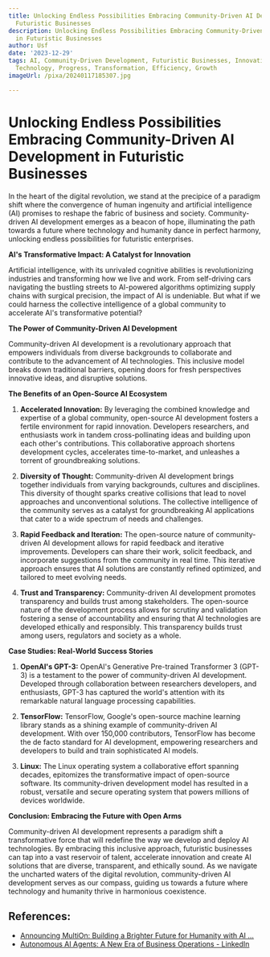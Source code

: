 ```yaml
---
title: Unlocking Endless Possibilities Embracing Community-Driven AI Development in
  Futuristic Businesses
description: Unlocking Endless Possibilities Embracing Community-Driven AI Development
  in Futuristic Businesses
author: Usf
date: '2023-12-29'
tags: AI, Community-Driven Development, Futuristic Businesses, Innovation, Collaboration,
  Technology, Progress, Transformation, Efficiency, Growth
imageUrl: /pixa/20240117185307.jpg

---
```

# Unlocking Endless Possibilities Embracing Community-Driven AI Development in Futuristic Businesses

In the heart  of the digital revolution,  we stand at the precipice  of a paradigm shift where the convergence of  human ingenuity and artificial intelligence (AI) promises to reshape the fabric of  business and society. Community-driven AI  development emerges as a beacon of hope, illuminating the path towards a future where technology and humanity dance in perfect harmony, unlocking endless possibilities for futuristic  enterprises.

**AI's  Transformative Impact: A Catalyst  for Innovation**

Artificial intelligence, with its unrivaled  cognitive abilities is revolutionizing industries and transforming how we live and work. From self-driving cars navigating the bustling streets to AI-powered  algorithms optimizing supply chains with surgical  precision, the impact of AI is undeniable. But what if we could harness the collective intelligence of a global community to accelerate AI's transformative potential?

**The Power of Community-Driven AI Development**

Community-driven AI development is a revolutionary approach that empowers individuals from diverse backgrounds to collaborate and contribute to the advancement of AI technologies. This inclusive model breaks  down traditional barriers, opening doors for fresh perspectives innovative ideas, and disruptive solutions.

**The Benefits of an Open-Source AI  Ecosystem**

1. **Accelerated Innovation:**
   By  leveraging the combined knowledge and expertise of a global community, open-source AI development fosters  a fertile environment for rapid innovation. Developers researchers, and enthusiasts work in tandem cross-pollinating ideas and building upon  each other's  contributions. This collaborative approach shortens development cycles, accelerates time-to-market, and unleashes a torrent  of groundbreaking solutions.

2.  **Diversity of Thought:**
    Community-driven AI development brings together individuals from varying backgrounds, cultures and disciplines.  This diversity  of thought sparks creative collisions that lead to novel approaches and unconventional solutions. The collective intelligence of the community serves as a catalyst for groundbreaking AI applications that  cater to a wide spectrum of  needs and  challenges.

3. **Rapid Feedback and  Iteration:**
    The open-source nature of community-driven AI development allows for rapid feedback and iterative  improvements. Developers can share their work, solicit feedback, and incorporate suggestions from  the community in real time.  This iterative approach ensures that AI solutions are constantly refined optimized,  and tailored to meet evolving needs.

4. **Trust and Transparency:**
   Community-driven AI development promotes transparency and builds trust among stakeholders. The open-source nature of the development process allows for scrutiny and validation fostering a sense of accountability and ensuring that  AI technologies  are developed ethically and responsibly. This transparency  builds trust among  users, regulators and society as a whole.

**Case Studies: Real-World  Success Stories**

1. **OpenAI's GPT-3:**
     OpenAI's  Generative Pre-trained Transformer 3 (GPT-3) is a testament to the power  of community-driven AI development.  Developed  through collaboration between researchers developers, and enthusiasts, GPT-3 has captured the world's attention with its remarkable natural language processing capabilities.

2.  **TensorFlow:**
   TensorFlow,  Google's open-source machine learning library stands as a shining example of community-driven AI development. With over 150,000 contributors, TensorFlow has become the  de facto standard for  AI  development, empowering  researchers and developers to build  and train sophisticated AI models.

3. **Linux:**
   The Linux operating system a collaborative effort spanning decades, epitomizes the transformative impact of open-source software. Its community-driven development model has resulted in a robust, versatile and  secure operating system that  powers millions of devices worldwide.

**Conclusion: Embracing the Future with Open Arms**

Community-driven AI development represents a paradigm shift  a  transformative force that will redefine the way we  develop and deploy AI technologies. By embracing this inclusive approach, futuristic businesses  can tap into a vast reservoir of  talent, accelerate innovation and create AI solutions that are diverse, transparent, and ethically  sound. As we navigate the uncharted waters of the digital revolution, community-driven AI development serves as our  compass, guiding us towards a future where technology and humanity thrive  in  harmonious coexistence.

## References:
- [Announcing MultiOn: Building a Brighter Future for Humanity with AI ...](https://www.multion.ai/blog/multion-building-a-brighter-future-for-humanity-with-ai-agents)
- [Autonomous AI Agents: A New Era of Business Operations - LinkedIn](https://www.linkedin.com/pulse/autonomous-ai-agents-new-era-business-operations-wes-luckock)
